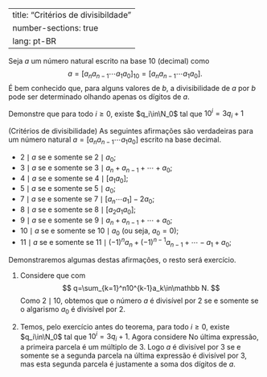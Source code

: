 
---
title: "Critérios de divisibildade"
number-sections: true
lang: pt-BR
---

Seja $a$ um número natural escrito na base $10$ (decimal) como
$$
a=[a_na_{n-1}\cdots a_1a_0]_{10}=[a_na_{n-1}\cdots a_1a_0].
$$
É bem conhecido que, para alguns valores de $b$, a divisibilidade de $a$ por $b$ pode ser determinado olhando apenas os dígitos de $a$.

:::{#exr-}
Demonstre que para todo $i\geq 0$, existe $q_i\in\N_0$ tal que $10^i=3q_i+1$
:::


:::{#thm-}
(Critérios de divisibilidade)
As seguintes afirmações são verdadeiras para um número natural $a=[a_na_{n-1}\cdots a_1a_0]$ escrito na base decimal.


-  $2\mid a$ se e somente se $2\mid a_0$;
-  $3\mid a$ se e somente se $3\mid a_n+a_{n-1}+\cdots+a_0$;
-  $4\mid a$ se e somente se $4\mid [a_1a_0]$;
-  $5\mid a$ se e somente se $5\mid a_0$;
-  $7\mid a$ se e somente se $7\mid [a_n\cdots a_1]-2a_0$;
-  $8\mid a$ se e somente se $8\mid [a_2a_1a_0]$;
-  $9\mid a$ se e somente se $9\mid a_n+a_{n-1}+\cdots+a_0$;
-  $10\mid a$ se e somente se $10\mid a_0$ (ou seja, $a_0=0$);
-  $11\mid a$ se e somente se $11\mid (-1)^na_n+(-1)^{n-1}a_{n-1}+\cdots-a_1+a_0$;

:::


:::{.proof}
Demonstraremos algumas destas afirmações, o resto será exercício.

1. Considere que
\begin{align*}
a&=[a_na_{n-1}\cdots a_1a_0]=\sum_{k=0}^n10^ka_k=10\left(\sum_{k=1}^n10^{k-1}a_k\right)+a_0\\&=10q+a_0
\end{align*}
com
$$
q=\sum_{k=1}^n10^{k-1}a_k\in\mathbb N.
$$
Como $2\mid 10$, obtemos que o número $a$ é divisível por $2$ se e somente se o algarismo $a_0$ é divisível por $2$.

3. Temos, pelo exercício antes do teorema, para todo $i\geq 0$, existe $q_i\in\N_0$ tal que $10^i=3q_i+1$. Agora considere
\begin{align*}
a&=[a_n\cdots a_1a_0]=\sum_{k=0}^n 10^ka_k=\sum_{k=0}^n (3q_k+1)a_k\\&=3\sum_{k=0}^nq_ka_k+
\sum_{k=0}^na_k.
\end{align*}
No última expressão, a primeira parcela é um múltiplo de $3$. Logo $a$ é divisível por $3$ se e somente se a segunda parcela na última expressão é divisível por $3$, mas esta segunda parcela é justamente a soma dos dígitos de $a$.

:::


